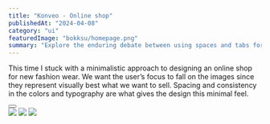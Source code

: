 ---
title: "Konveo - Online shop"
publishedAt: "2024-04-08"
category: "ui"
featuredImage: "bokksu/homepage.png"
summary: "Explore the enduring debate between using spaces and tabs for code indentation, and why this choice matters more than you might think."
---

This time I stuck with a minimalistic approach to designing an online shop for new fashion wear. We want the user’s focus to fall on the images since they represent visually best what we want to sell. Spacing and consistency in the colors and typography are what gives the design this minimal feel.

<div>
  <Button
    href="https://xd.adobe.com/view/e514b6cf-4706-4f54-9cc3-52c16694c64c-b047/"
    title="View project"
    className="mt-4 mb-12"
  />
</div>

<div className="flex flex-col gap-y-8">
  <Image src="/projects/konveo/screenshot-1.png" width={1440} height={1000} />
  <Image src="/projects/konveo/home-light.png" width={1440} height={1000} />
  <Image src="/projects/konveo/home-dark.png" width={1440} height={1000} />
</div>
